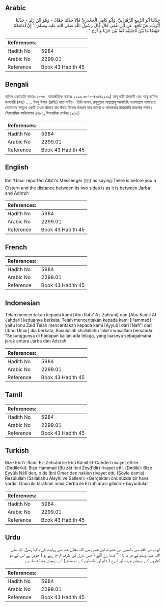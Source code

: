 ## Arabic


<div dir="rtl" lang="ar" style={{fontSize:'larger',backgroundColor:'#f8f9fa',padding:20}}>
حَدَّثَنَا أَبُو الرَّبِيعِ الزَّهْرَانِيُّ، وَأَبُو كَامِلٍ الْجَحْدَرِيُّ قَالاَ حَدَّثَنَا حَمَّادٌ، - وَهُوَ ابْنُ زَيْدٍ - حَدَّثَنَا أَيُّوبُ، عَنْ نَافِعٍ، عَنِ ابْنِ عُمَرَ، قَالَ قَالَ رَسُولُ اللَّهِ صلى الله عليه وسلم ‏ "‏ إِنَّ أَمَامَكُمْ حَوْضًا مَا بَيْنَ نَاحِيَتَيْهِ كَمَا بَيْنَ جَرْبَا وَأَذْرُحَ ‏"‏ ‏.‏
</div>
<div style={{backgroundColor:'#f8f9fa',padding:20, marginBottom: 10}}><table> <thead> <tr> <th>References:</th> <th></th> </tr> </thead> <tbody><tr><td>Hadith No</td><td>5984</td></tr><tr><td>Arabic No</td><td>2299.01</td></tr><tr><td>Reference</td><td>Book 43 Hadith 45</td></tr></tbody></table></div>

## Bengali


<div dir="ltr" lang="bn" style={{fontSize:'larger',backgroundColor:'#f8f9fa',padding:20}}>
হাদিস একাডেমি নাম্বারঃ ৫৮৭৮, আন্তর্জাতিক নাম্বারঃ ২২৯৯ ৫৮৭৮-(৩৪/২২৯৯) আবূ রাবী যাহরানী এবং আবূ কামিল জাহদারী (রহঃ) ..... ইবনু উমার (রাযিঃ) হতে বর্ণিত। তিনি বলেন, রসূলুল্লাহ সাল্লাল্লাহু আলাইহি ওয়াসাল্লাম বলেছেনঃ তোমাদের সম্মুখে একটি হাওয থাকবে যার উভয় দিকের ব্যবধান হবে জারবা ও আযরুহার মাঝামাঝি জায়গার সমান। (ইসলামিক ফাউন্ডেশন ৫৭৮২, ইসলামিক সেন্টার ৫৮১৩)
</div>
<div style={{backgroundColor:'#f8f9fa',padding:20, marginBottom: 10}}><table> <thead> <tr> <th>References:</th> <th></th> </tr> </thead> <tbody><tr><td>Hadith No</td><td>5984</td></tr><tr><td>Arabic No</td><td>2299.01</td></tr><tr><td>Reference</td><td>Book 43 Hadith 45</td></tr></tbody></table></div>

## English


<div dir="ltr" lang="en" style={{fontSize:'larger',backgroundColor:'#f8f9fa',padding:20}}>
Ibn 'Umar reported Allah's Messenger (ﷺ) as saying:There is before you a Cistern and the distance between its two sides is as it is between Jarba' and Adhruh
</div>
<div style={{backgroundColor:'#f8f9fa',padding:20, marginBottom: 10}}><table> <thead> <tr> <th>References:</th> <th></th> </tr> </thead> <tbody><tr><td>Hadith No</td><td>5984</td></tr><tr><td>Arabic No</td><td>2299.01</td></tr><tr><td>Reference</td><td>Book 43 Hadith 45</td></tr></tbody></table></div>

## French


<div dir="ltr" lang="fr" style={{fontSize:'larger',backgroundColor:'#f8f9fa',padding:20}}>

</div>
<div style={{backgroundColor:'#f8f9fa',padding:20, marginBottom: 10}}><table> <thead> <tr> <th>References:</th> <th></th> </tr> </thead> <tbody><tr><td>Hadith No</td><td>5984</td></tr><tr><td>Arabic No</td><td>2299.01</td></tr><tr><td>Reference</td><td>Book 43 Hadith 45</td></tr></tbody></table></div>

## Indonesian


<div dir="ltr" lang="id" style={{fontSize:'larger',backgroundColor:'#f8f9fa',padding:20}}>
Telah menceritakan kepada kami [Abu Rabi' Az Zahrani] dan [Abu Kamil Al Jahdari] keduanya berkata; Telah menceritakan kepada kami [Hammad] yaitu Ibnu Zaid Telah menceritakan kepada kami [Ayyub] dari [Nafi'] dari [Ibnu Umar] dia berkata; Rasulullah shallallahu 'alaihi wasallam bersabda: "Sesunggunya di hadapan kalian ada telaga, yang luasnya sebagaimana jarak antara Jarba dan Adzrah
</div>
<div style={{backgroundColor:'#f8f9fa',padding:20, marginBottom: 10}}><table> <thead> <tr> <th>References:</th> <th></th> </tr> </thead> <tbody><tr><td>Hadith No</td><td>5984</td></tr><tr><td>Arabic No</td><td>2299.01</td></tr><tr><td>Reference</td><td>Book 43 Hadith 45</td></tr></tbody></table></div>

## Tamil


<div dir="ltr" lang="ta" style={{fontSize:'larger',backgroundColor:'#f8f9fa',padding:20}}>

</div>
<div style={{backgroundColor:'#f8f9fa',padding:20, marginBottom: 10}}><table> <thead> <tr> <th>References:</th> <th></th> </tr> </thead> <tbody><tr><td>Hadith No</td><td>5984</td></tr><tr><td>Arabic No</td><td>2299.01</td></tr><tr><td>Reference</td><td>Book 43 Hadith 45</td></tr></tbody></table></div>

## Turkish


<div dir="ltr" lang="tr" style={{fontSize:'larger',backgroundColor:'#f8f9fa',padding:20}}>
Bize Ebû'r-Rabi' Ez-Zehrânî ile Ebû Kâmil El-Cahderî rivayet ettiler. (Dedilerki): Bize Hammad (Bu zât İbni Zeyd'dir) rivayet etti. (Dediki): Bize Eyyûb Nâfi'den, o da İbni Ömer'den naklen ri­vayet etti, (Şöyle demiş): Resûlullah (Sallallahu Aleyhi ve Sellem): «Gerçekten önünüzde bir havz vardır. Onun iki tarafının arası Cerba ile Ezruh arası gibidir.» buyurdular
</div>
<div style={{backgroundColor:'#f8f9fa',padding:20, marginBottom: 10}}><table> <thead> <tr> <th>References:</th> <th></th> </tr> </thead> <tbody><tr><td>Hadith No</td><td>5984</td></tr><tr><td>Arabic No</td><td>2299.01</td></tr><tr><td>Reference</td><td>Book 43 Hadith 45</td></tr></tbody></table></div>

## Urdu


<div dir="rtl" lang="ur" style={{fontSize:'larger',backgroundColor:'#f8f9fa',padding:20}}>
ایوب نے نافع سے ، انھوں نے حضرت ابن عمر رضی اللہ تعالیٰ عنہ سے روایت کی ، کہا رسول اللہ صلی اللہ علیہ وسلم نے فر ما یا : " تمھا رے آگے ( جس منزل کی طرف تم جا رہے ہو ) حوض ہے اس کے دو کناروں کے درمیان جرباء اور اذرح ( شام اور فلسطین کے دو مقام ) کے درمیان جتنا فاصلہ ہے ۔
</div>
<div style={{backgroundColor:'#f8f9fa',padding:20, marginBottom: 10}}><table> <thead> <tr> <th>References:</th> <th></th> </tr> </thead> <tbody><tr><td>Hadith No</td><td>5984</td></tr><tr><td>Arabic No</td><td>2299.01</td></tr><tr><td>Reference</td><td>Book 43 Hadith 45</td></tr></tbody></table></div>